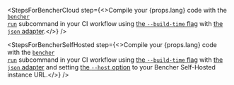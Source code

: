 
<StepsForBencherCloud
  step={<>Compile your {props.lang} code with the <code><a href="/docs/explanation/bencher-run/">bencher run</a></code> subcommand in your CI workflow using <a href={props.flagUrl}>the <code>--build-time</code> flag</a> with <a href={props.adapterUrl}>the <code>json</code> adapter</a>.</>}
/>

<StepsForBencherSelfHosted
  step={<>Compile your {props.lang} code with the <code><a href="/docs/explanation/bencher-run/">bencher run</a></code> subcommand in your CI workflow using <a href={props.flagUrl}>the <code>--build-time</code> flag</a> with <a href={props.adapterUrl}>the <code>json</code> adapter</a> and setting <a href="/docs/explanation/bencher-run/#--host-url">the <code>--host</code> option</a> to your Bencher Self-Hosted instance URL.</>}
/>